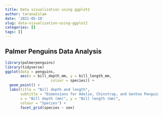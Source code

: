 ```yaml
---
title: Data visualization using ggplot2
author: taranaIslam
date: '2021-05-18'
slug: data-visualization-using-ggplot2
categories: []
tags: []
---
```

## Palmer Penguins Data Analysis
```r
library(palmerpenguins)
library(tidyverse)
ggplot(data = penguins, 
       aes(x = bill_depth_mm, y = bill_length_mm,
                     colour = species)) +
  geom_point() +
  labs(title = "Bill depth and length",
       subtitle = "Dimensions for Adelie, Chinstrap, and Gentoo Penguins",
       x = "Bill depth (mm)", y = "Bill length (mm)",
       colour = "Species") + 
       facet_grid(species ~ sex)
```
